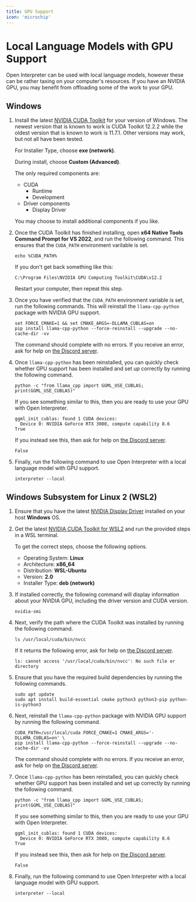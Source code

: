 ```yaml
---
title: GPU Support
icon: 'microchip'
---
```


# Local Language Models with GPU Support

Open Interpreter can be used with local language models, however these can be
rather taxing on your computer's resources. If you have an NVIDIA GPU, you may
benefit from offloading some of the work to your GPU.

## Windows

1.  Install the latest [NVIDIA CUDA
    Toolkit](https://developer.nvidia.com/cuda-downloads) for your version of
    Windows. The newest version that is known to work is CUDA Toolkit 12.2.2
    while the oldest version that is known to work is 11.7.1. Other versions may
    work, but not all have been tested.

    For Installer Type, choose **exe (network)**.

    During install, choose **Custom (Advanced)**.

    The only required components are:

    - CUDA
      - Runtime
      - Development
    - Driver components
      - Display Driver

    You may choose to install additional components if you like.

2.  Once the CUDA Toolkit has finished installing, open **x64 Native Tools Command
    Prompt for VS 2022**, and run the following command. This ensures that the
    `CUDA_PATH` environment varilable is set.

    ```
    echo %CUDA_PATH%
    ```

    If you don't get back something like this:

    ```
    C:\Program Files\NVIDIA GPU Computing Toolkit\CUDA\v12.2
    ```

    Restart your computer, then repeat this step.

4.  Once you have verified that the `CUDA_PATH` environment variable is set, run
    the following commands. This will reinstall the `llama-cpp-python` package
    with NVIDIA GPU support.

    ```
    set FORCE_CMAKE=1 && set CMAKE_ARGS=-DLLAMA_CUBLAS=on
    pip install llama-cpp-python --force-reinstall --upgrade --no-cache-dir -vv
    ```

    The command should complete with no errors. If you receive an error, ask for
    help on [the Discord server](https://discord.gg/6p3fD6rBVm).

6.  Once `llama-cpp-python` has been reinstalled, you can quickly check whether
    GPU support has been installed and set up correctly by running the following
    command.

    ```
    python -c "from llama_cpp import GGML_USE_CUBLAS; print(GGML_USE_CUBLAS)"
    ```

    If you see something similar to this, then you are ready to use your GPU
    with Open Interpreter.

    ```
    ggml_init_cublas: found 1 CUDA devices:
      Device 0: NVIDIA GeForce RTX 3080, compute capability 8.6
    True
    ```

    If you instead see this, then ask for help on [the Discord server](https://discord.gg/6p3fD6rBVm).

    ```
    False
    ```

7.  Finally, run the following command to use Open Interpreter with a local
    language model with GPU support.

    ```
    interpreter --local
    ```

## Windows Subsystem for Linux 2 (WSL2)

1.  Ensure that you have the latest [NVIDIA Display
    Driver](https://www.nvidia.com/download/index.aspx) installed on your host
    **Windows** OS.
2.  Get the latest [NVIDIA CUDA Toolkit for
    WSL2](https://developer.nvidia.com/cuda-downloads) and run the provided
    steps in a WSL terminal.

    To get the correct steps, choose the following options.

    - Operating System: **Linux**
    - Architecture: **x86_64**
    - Distribution: **WSL-Ubuntu**
    - Version: **2.0**
    - Installer Type: **deb (network)**

3.  If installed correctly, the following command will display information about
    your NVIDIA GPU, including the driver version and CUDA version.

    ```
    nvidia-smi
    ```

4.  Next, verify the path where the CUDA Toolkit was installed by running the
    following command.

    ```
    ls /usr/local/cuda/bin/nvcc
    ```

    If it returns the following error, ask for help on [the Discord server](https://discord.gg/6p3fD6rBVm).

    ```
    ls: cannot access '/usr/local/cuda/bin/nvcc': No such file or directory
    ```

5.  Ensure that you have the required build dependencies by running the
    following commands.

    ```
    sudo apt update
    sudo apt install build-essential cmake python3 python3-pip python-is-python3
    ```

6.  Next, reinstall the `llama-cpp-python` package with NVIDIA GPU support by
    running the following command.

    ```
    CUDA_PATH=/usr/local/cuda FORCE_CMAKE=1 CMAKE_ARGS='-DLLAMA_CUBLAS=on' \
    pip install llama-cpp-python --force-reinstall --upgrade --no-cache-dir -vv
    ```

    The command should complete with no errors. If you receive an error, ask for
    help on [the Discord server](https://discord.gg/6p3fD6rBVm).

7.  Once `llama-cpp-python` has been reinstalled, you can quickly check whether
    GPU support has been installed and set up correctly by running the following
    command.

    ```
    python -c "from llama_cpp import GGML_USE_CUBLAS; print(GGML_USE_CUBLAS)"
    ```

    If you see something similar to this, then you are ready to use your GPU
    with Open Interpreter.

    ```
    ggml_init_cublas: found 1 CUDA devices:
      Device 0: NVIDIA GeForce RTX 3080, compute capability 8.6
    True
    ```

    If you instead see this, then ask for help on [the Discord server](https://discord.gg/6p3fD6rBVm).

    ```
    False
    ```

8.  Finally, run the following command to use Open Interpreter with a local
    language model with GPU support.

    ```
    interpreter --local
    ```
